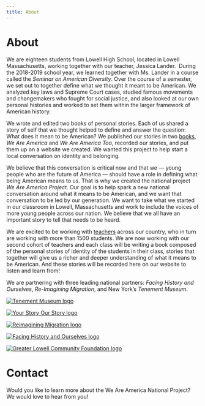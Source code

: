 ```yaml
---
title: About
---
```



<Layout width="medium">

# About

We are eighteen students from Lowell High School, located in Lowell Massachusetts, working together with our teacher, Jessica Lander.  During the 2018-2019 school year, we learned together with Ms. Lander in a course called the _Seminar on American Diversity_. Over the course of a semester, we set out to together define what we thought it meant to be American. We analyzed key laws and Supreme Court cases, studied famous movements and changemakers who fought for social justice, and also looked at our own personal histories and worked to set them within the larger framework of American history.

We wrote and edited two books of personal stories. Each of us shared a story of self that we thought helped to define and answer the question: What does it mean to be American? We published our stories in two [books](/books), _We Are America_ and _We Are America Too_, recorded our stories, and put them up on a website we created. We wanted this project to help start a local conversation on identity and belonging.

We believe that this conversation is critical now and that we — young people who are the future of America — should have a role in defining what being American means to us. That is why we created the national project _We Are America Project_. Our goal is to help spark a new national conversation around what it means to be American, and we want that conversation to be led by our generation. We want to take what we started in our classroom in Lowell, Massachusetts and work to include the voices of more young people across our nation. We believe that we all have an important story to tell that needs to be heard.

We are excited to be working with [teachers](/teachers) across our country, who in turn are working with more than 1500 students. We are now working with our second cohort of teachers and each class will be writing a book composed of the personal stories of identity of the students in their class, stories that together will give us a richer and deeper understanding of what it means to be American. And these stories will be recorded here on our website to listen and learn from!

We are partnering with three leading national partners: _Facing History and Ourselves_, _Re-Imagining Migration_, and New York’s _Tenement Museum_.

<FlexContainer>

[![Tenement Museum logo](/tenement-museum.jpg)](https://www.tenement.org/)

[![Your Story Our Story logo](/your-story-our-story.JPG)](https://yourstory.tenement.org/)

[![Reimagining Migration logo](/reimagining-migration.jpg)](https://reimaginingmigration.org/)

[![Facing History and Ourselves logo](/facing-history.jpg)](https://www.facinghistory.org/)

[![Greater Lowell Community Foundation logo](/glcf.jpg)](https://glcfoundation.org)

</FlexContainer>

# Contact

Would you like to learn more about the We Are America National Project? We would love to hear from you!

<br />

<ContactForm />

</Layout>
